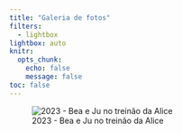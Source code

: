 ```yaml
---
title: "Galeria de fotos"
filters:
  - lightbox
lightbox: auto
knitr:
  opts_chunk: 
    echo: false
    message: false
toc: false
---
```


::: {layout="[[1, 1, 1]]"}
![2023 - Bea e Ju no treinão da Alice](images/treinao-alice.jpeg){group="fotos"}
:::
